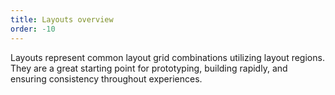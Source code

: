 ```yaml
---
title: Layouts overview
order: -10
---
```


Layouts represent common layout grid combinations utilizing layout regions. They are a great starting point for prototyping, building rapidly, and ensuring consistency throughout experiences.
